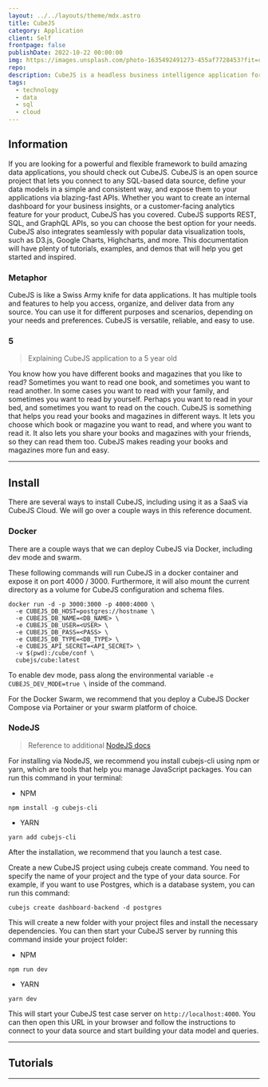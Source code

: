 ```yaml
---
layout: ../../layouts/theme/mdx.astro
title: CubeJS
category: Application
client: Self
frontpage: false
publishDate: 2022-10-22 00:00:00
img: https://images.unsplash.com/photo-1635492491273-455af7728453?fit=crop&w=1400&h=700&q=75
repo:
description: CubeJS is a headless business intelligence application for various forms of data, including SQL, Mongo and Snowflake. CubeJS can be extended to external data warehouses, such as, Google BigQuery, Amazon Athena and Presto.
tags:
  - technology
  - data
  - sql
  - cloud
---
```

## Information

If you are looking for a powerful and flexible framework to build amazing data applications, you should check out CubeJS. 
CubeJS is an open source project that lets you connect to any SQL-based data source, define your data models in a simple and consistent way, and expose them to your applications via blazing-fast APIs.
Whether you want to create an internal dashboard for your business insights, or a customer-facing analytics feature for your product, CubeJS has you covered.
CubeJS supports REST, SQL, and GraphQL APIs, so you can choose the best option for your needs.
CubeJS also integrates seamlessly with popular data visualization tools, such as D3.js, Google Charts, Highcharts, and more. 
This documentation will have plenty of tutorials, examples, and demos that will help you get started and inspired.

### Metaphor

CubeJS is like a Swiss Army knife for data applications.
It has multiple tools and features to help you access, organize, and deliver data from any source.
You can use it for different purposes and scenarios, depending on your needs and preferences.
CubeJS is versatile, reliable, and easy to use.

### 5

> Explaining CubeJS application to a 5 year old

You know how you have different books and magazines that you like to read?
Sometimes you want to read one book, and sometimes you want to read another.
In some cases you want to read with your family, and sometimes you want to read by yourself. 
Perhaps you want to read in your bed, and sometimes you want to read on the couch.
CubeJS is something that helps you read your books and magazines in different ways.
It lets you choose which book or magazine you want to read, and where you want to read it.
It also lets you share your books and magazines with your friends, so they can read them too.
CubeJS makes reading your books and magazines more fun and easy.

* * *

## Install

There are several ways to install CubeJS, including using it as a SaaS via CubeJS Cloud.
We will go over a couple ways in this reference document.

### Docker

There are a couple ways that we can deploy CubeJS via Docker, including dev mode and swarm.


These following commands will run CubeJS in a docker container and expose it on port 4000 / 3000. 
Furthermore, it will also mount the current directory as a volume for CubeJS configuration and schema files.

```shell
docker run -d -p 3000:3000 -p 4000:4000 \
  -e CUBEJS_DB_HOST=postgres://hostname \
  -e CUBEJS_DB_NAME=<DB_NAME> \
  -e CUBEJS_DB_USER=<USER> \
  -e CUBEJS_DB_PASS=<PASS> \
  -e CUBEJS_DB_TYPE=<DB_TYPE> \
  -e CUBEJS_API_SECRET=<API_SECRET> \
  -v $(pwd):/cube/conf \
  cubejs/cube:latest
```

To enable dev mode, pass along the environmental variable `-e CUBEJS_DEV_MODE=true \` inside of the command.

For the Docker Swarm, we recommend that you deploy a CubeJS Docker Compose via Portainer or your swarm platform of choice.

### NodeJS

> Reference to additional [NodeJS docs](https://kbve.com/application/javascript/#nodejs)

For installing via NodeJS, we recommend you install cubejs-cli using npm or yarn, which are tools that help you manage JavaScript packages. You can run this command in your terminal:

- NPM
```shell
npm install -g cubejs-cli
```

- YARN
```shell
yarn add cubejs-cli
```

After the installation, we recommend that you launch a test case.

Create a new CubeJS project using cubejs create command.
You need to specify the name of your project and the type of your data source. 
For example, if you want to use Postgres, which is a database system, you can run this command:

```shell
cubejs create dashboard-backend -d postgres
```

This will create a new folder with your project files and install the necessary dependencies. 
You can then start your CubeJS server by running this command inside your project folder:

- NPM
```shell
npm run dev
```

- YARN
```shell
yarn dev
```

This will start your CubeJS test case server on `http://localhost:4000`. 
You can then open this URL in your browser and follow the instructions to connect to your data source and start building your data model and queries.

* * *

## Tutorials

* * *

##